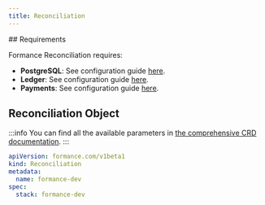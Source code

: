 ```yaml
---
title: Reconciliation
---
```


<EE />
## Requirements

Formance Reconciliation requires:
- **PostgreSQL**: See configuration guide [here](/next/operator/infra/postgres).
- **Ledger**: See configuration guide [here](/next/operator/crd/modules/ledger).
- **Payments**: See configuration guide [here](/next/operator/crd/modules/payments).

## Reconciliation Object

:::info
You can find all the available parameters in [the comprehensive CRD documentation](/next/operator/crd#gateway).
:::

```yaml
apiVersion: formance.com/v1beta1
kind: Reconciliation
metadata:
  name: formance-dev
spec:
  stack: formance-dev
```
